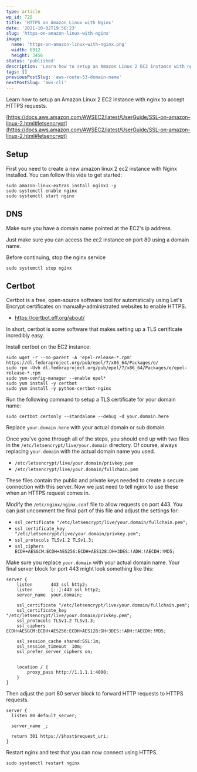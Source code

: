 ```yaml
---
type: article
wp_id: 725
title: 'HTTPS on Amazon Linux with Nginx'
date: '2021-10-02T19:58:23'
slug: 'https-on-amazon-linux-with-nginx'
image: 
  name: 'https-on-amazon-linux-with-nginx.png'
  width: 6912
  height: 3456
status: 'published'
description: 'Learn how to setup an Amazon Linux 2 EC2 instance with nginx to accept HTTPS requests. https://docs.aws.amazon.com/AWSEC2/latest/UserGuide/SSL-on-amazon-linux-2.html#letsencrypt Setup First you need to create a new amazon linux 2 ec2 instance with Nginx installed. You can follow one of these videos to get started: Nginx Reverse Proxy on AWS EC2 Amazon Linux 2: https://youtu.be/\_EBARqreeao Setting Up \[…\]'
tags: []
previousPostSlug: 'aws-route-53-domain-name'
nextPostSlug: 'aws-cli'
---
```


Learn how to setup an Amazon Linux 2 EC2 instance with nginx to accept HTTPS requests.

[https://docs.aws.amazon.com/AWSEC2/latest/UserGuide/SSL-on-amazon-linux-2.html#letsencrypt](https://docs.aws.amazon.com/AWSEC2/latest/UserGuide/SSL-on-amazon-linux-2.html#letsencrypt)

## Setup

First you need to create a new amazon linux 2 ec2 instance with Nginx installed. You can follow this vide to get started:

<PostCard slug='nginx-reverse-proxy-on-aws-ec2-amazon-linux-2' />

```shell
sudo amazon-linux-extras install nginx1 -y
sudo systemctl enable nginx
sudo systemctl start nginx
```

## DNS

Make sure you have a domain name pointed at the EC2's ip address. 

<PostCard slug='aws-route-53-domain-name' />

Just make sure you can access the ec2 instance on port 80 using a domain name.

Before continuing, stop the nginx service

```shell
sudo systemctl stop nginx
```

## Certbot

Certbot is a free, open-source software tool for automatically using Let's Encrypt certificates on manually-administrated websites to enable HTTPS.

*   https://certbot.eff.org/about/

In short, certbot is some software that makes setting up a TLS certificate incredibly easy.

Install certbot on the EC2 instance:

```shell
sudo wget -r --no-parent -A 'epel-release-*.rpm' https://dl.fedoraproject.org/pub/epel/7/x86_64/Packages/e/
sudo rpm -Uvh dl.fedoraproject.org/pub/epel/7/x86_64/Packages/e/epel-release-*.rpm
sudo yum-config-manager --enable epel*
sudo yum install -y certbot 
sudo yum install -y python-certbot-nginx
```

Run the following command to setup a TLS certificate for your domain name:

```shell
sudo certbot certonly --standalone --debug -d your.domain.here
```

Replace `your.domain.here` with your actual domain or sub domain.

Once you've gone through all of the steps, you should end up with two files in the `/etc/letsencrypt/live/your.domain` directory. Of course, always replacing `your.domain` with the actual domain name you used.

*   `/etc/letsencrypt/live/your.domain/privkey.pem`
*   `/etc/letsencrypt/live/your.domain/fullchain.pem`

These files contain the public and private keys needed to create a secure connection with this server. Now we just need to tell nginx to use these when an HTTPS request comes in.

Modify the `/etc/nginx/nginx.conf` file to allow requests on port 443. You can just uncomment the final part of this file and adjust the settings for:

*   `ssl_certificate "/etc/letsencrypt/live/your.domain/fullchain.pem";`
*   `ssl_certificate_key "/etc/letsencrypt/live/your.domain/privkey.pem";`
*   `ssl_protocols TLSv1.2 TLSv1.3;`
*   `ssl_ciphers ECDH+AESGCM:ECDH+AES256:ECDH+AES128:DH+3DES:!ADH:!AECDH:!MD5;`

Make sure you replace `your.domain` with your actual domain name. Your final server block for port 443 might look something like this:

```nginx
server {
    listen       443 ssl http2;
    listen       [::]:443 ssl http2;
    server_name  your.domain;

    ssl_certificate "/etc/letsencrypt/live/your.domain/fullchain.pem";
    ssl_certificate_key "/etc/letsencrypt/live/your.domain/privkey.pem";
    ssl_protocols TLSv1.2 TLSv1.3;
    ssl_ciphers ECDH+AESGCM:ECDH+AES256:ECDH+AES128:DH+3DES:!ADH:!AECDH:!MD5;

    ssl_session_cache shared:SSL:1m;
    ssl_session_timeout  10m;
    ssl_prefer_server_ciphers on;


    location / {
        proxy_pass http://1.1.1.1:4000;
    }
}
```

Then adjust the port 80 server block to forward HTTP requests to HTTPS requests.

```nginx
server {
  listen 80 default_server;

  server_name _;

  return 301 https://$host$request_uri;
}
```

Restart nginx and test that you can now connect using HTTPS.

```shell
sudo systemctl restart nginx
```